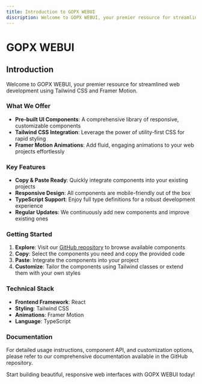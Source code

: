 ```yaml
---
title: Introduction to GOPX WEBUI
discription: Welcome to GOPX WEBUI, your premier resource for streamlined web development using Tailwind CSS and Framer Motion."
---
```


# GOPX WEBUI

## Introduction

Welcome to GOPX WEBUI, your premier resource for streamlined web development using Tailwind CSS and Framer Motion.

### What We Offer

- **Pre-built UI Components**: A comprehensive library of responsive, customizable components
- **Tailwind CSS Integration**: Leverage the power of utility-first CSS for rapid styling
- **Framer Motion Animations**: Add fluid, engaging animations to your web projects effortlessly

### Key Features

- **Copy & Paste Ready**: Quickly integrate components into your existing projects
- **Responsive Design**: All components are mobile-friendly out of the box
- **TypeScript Support**: Enjoy full type definitions for a robust development experience
- **Regular Updates**: We continuously add new components and improve existing ones

### Getting Started

1. **Explore**: Visit our [GitHub repository](https://github.com/GopalVerma1303/webui.gopx) to browse available components
2. **Copy**: Select the components you need and copy the provided code
3. **Paste**: Integrate the components into your project
4. **Customize**: Tailor the components using Tailwind classes or extend them with your own styles

### Technical Stack

- **Frontend Framework**: React
- **Styling**: Tailwind CSS
- **Animations**: Framer Motion
- **Language**: TypeScript

### Documentation

For detailed usage instructions, component API, and customization options, please refer to our comprehensive documentation available in the GitHub repository.

Start building beautiful, responsive web interfaces with GOPX WEBUI today!
